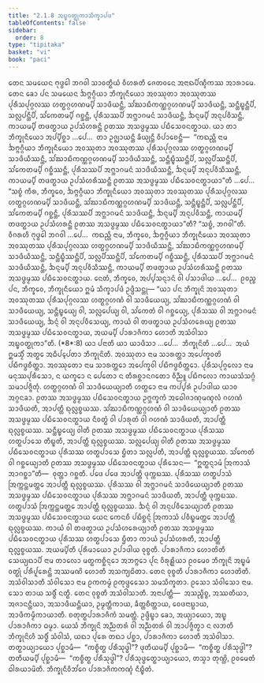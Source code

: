 ```yaml
---
title: "2.1.8 ᩋᨭ᩠ᨮᩅᨲ᩠ᨳᩩᨠᩣᩈᩥᨠ᩠ᨡᩣᨸᨴ"
tableOfContents: false
sidebar:
  order: 8
type: "tipitaka"
basket: "vi"
book: "paci"
---
```



<DynamicBreadcrumb />

<Division number="674" book="paci">

<Paragraph number="2181" book="paci">
ᨲᩮᨶ ᩈᨾᨿᩮᨶ ᨻᩩᨴ᩠ᨵᩮᩤ ᨽᨣᩅᩤ ᩈᩣᩅᨲ᩠ᨳᩥᨿᩴ ᩅᩥᩉᩁᨲᩥ ᨩᩮᨲᩅᨶᩮ ᩋᨶᩣᨳᨸᩥᨱ᩠ᨯᩥᨠᩔ ᩋᩣᩁᩣᨾᩮ. ᨲᩮᨶ ᨡᩮᩣ ᨸᨶ ᩈᨾᨿᩮᨶ ᨨᨻ᩠ᨻᨣ᩠ᨣᩥᨿᩣ ᨽᩥᨠ᩠ᨡᩩᨶᩥᨿᩮᩣ ᩋᩅᩔᩩᨲᩣ ᩋᩅᩔᩩᨲᩔ ᨸᩩᩁᩥᩈᨸᩩᨣ᩠ᨣᩃᩔ ᩉᨲ᩠ᨳᨣ᩠ᨣᩉᨱᨾ᩠ᨸᩥ ᩈᩣᨴᩥᨿᨶ᩠ᨲᩥ, ᩈᩘᨥᩣᨭᩥᨠᨱ᩠ᨱᨣ᩠ᨣᩉᨱᨾ᩠ᨸᩥ ᩈᩣᨴᩥᨿᨶ᩠ᨲᩥ, ᩈᨶ᩠ᨲᩥᨭ᩠ᨮᨶ᩠ᨲᩥᨸᩥ, ᩈᩃᩖᨸᨶ᩠ᨲᩥᨸᩥ, ᩈᩘᨠᩮᨲᨾ᩠ᨸᩥ ᨣᨧ᩠ᨨᨶ᩠ᨲᩥ, ᨸᩩᩁᩥᩈᩔᨸᩥ ᩋᨻ᩠ᨽᩣᨣᨾᨶᩴ ᩈᩣᨴᩥᨿᨶ᩠ᨲᩥ, ᨨᨶ᩠ᨶᨾ᩠ᨸᩥ ᩋᨶᩩᨸᩅᩥᩈᨶ᩠ᨲᩥ, ᨠᩣᨿᨾ᩠ᨸᩥ ᨲᨴᨲ᩠ᨳᩣᨿ ᩏᨸᩈᩴᩉᩁᨶ᩠ᨲᩥ ᩑᨲᩔ ᩋᩈᨴ᩠ᨵᨾ᩠ᨾᩔ ᨸᨭᩥᩈᩮᩅᨶᨲ᩠ᨳᩣᨿ.
</Paragraph>

<Paragraph number="2182" book="paci">
ᨿᩣ ᨲᩣ ᨽᩥᨠ᩠ᨡᩩᨶᩥᨿᩮᩣ ᩋᨸ᩠ᨸᩥᨧ᩠ᨨᩣ …ᨸᩮ…  ᨲᩣ ᩏᨩ᩠ᨫᩣᨿᨶ᩠ᨲᩥ ᨡᩥᨿ᩠ᨿᨶ᩠ᨲᩥ ᩅᩥᨸᩣᨧᩮᨶ᩠ᨲᩥ—  “ᨠᨳᨬ᩠ᩉᩥ ᨶᩣᨾ ᨨᨻ᩠ᨻᨣ᩠ᨣᩥᨿᩣ ᨽᩥᨠ᩠ᨡᩩᨶᩥᨿᩮᩣ ᩋᩅᩔᩩᨲᩣ ᩋᩅᩔᩩᨲᩔ ᨸᩩᩁᩥᩈᨸᩩᨣ᩠ᨣᩃᩔ ᩉᨲ᩠ᨳᨣ᩠ᨣᩉᨱᨾ᩠ᨸᩥ ᩈᩣᨴᩥᨿᩥᩔᨶ᩠ᨲᩥ, ᩈᩘᨥᩣᨭᩥᨠᨱ᩠ᨱᨣ᩠ᨣᩉᨱᨾ᩠ᨸᩥ ᩈᩣᨴᩥᨿᩥᩔᨶ᩠ᨲᩥ, ᩈᨶ᩠ᨲᩥᨭ᩠ᨮᩥᩔᨶ᩠ᨲᩥᨸᩥ, ᩈᩃᩖᨸᩥᩔᨶ᩠ᨲᩥᨸᩥ, ᩈᩘᨠᩮᨲᨾ᩠ᨸᩥ ᨣᨧ᩠ᨨᩥᩔᨶ᩠ᨲᩥ, ᨸᩩᩁᩥᩈᩔᨸᩥ ᩋᨻ᩠ᨽᩣᨣᨾᨶᩴ ᩈᩣᨴᩥᨿᩥᩔᨶ᩠ᨲᩥ, ᨨᨶ᩠ᨶᨾ᩠ᨸᩥ ᩋᨶᩩᨸᩅᩥᩈᩥᩔᨶ᩠ᨲᩥ, ᨠᩣᨿᨾ᩠ᨸᩥ ᨲᨴᨲ᩠ᨳᩣᨿ ᩏᨸᩈᩴᩉᩁᩥᩔᨶ᩠ᨲᩥ ᩑᨲᩔ ᩋᩈᨴ᩠ᨵᨾ᩠ᨾᩔ ᨸᨭᩥᩈᩮᩅᨶᨲ᩠ᨳᩣᨿᩣ”ᨲᩥ …ᨸᩮ…  “ᩈᨧ᩠ᨧᩴ ᨠᩥᩁ, ᨽᩥᨠ᩠ᨡᩅᩮ, ᨨᨻ᩠ᨻᨣ᩠ᨣᩥᨿᩣ ᨽᩥᨠ᩠ᨡᩩᨶᩥᨿᩮᩣ ᩋᩅᩔᩩᨲᩣ ᩋᩅᩔᩩᨲᩔ ᨸᩩᩁᩥᩈᨸᩩᨣ᩠ᨣᩃᩔ ᩉᨲ᩠ᨳᨣ᩠ᨣᩉᨱᨾ᩠ᨸᩥ ᩈᩣᨴᩥᨿᨶ᩠ᨲᩥ, ᩈᩘᨥᩣᨭᩥᨠᨱ᩠ᨱᨣ᩠ᨣᩉᨱᨾ᩠ᨸᩥ ᩈᩣᨴᩥᨿᨶ᩠ᨲᩥ, ᩈᨶ᩠ᨲᩥᨭ᩠ᨮᨶ᩠ᨲᩥᨸᩥ, ᩈᩃᩖᨸᨶ᩠ᨲᩥᨸᩥ, ᩈᩘᨠᩮᨲᨾ᩠ᨸᩥ ᨣᨧ᩠ᨨᨶ᩠ᨲᩥ, ᨸᩩᩁᩥᩈᩔᨸᩥ ᩋᨻ᩠ᨽᩣᨣᨾᨶᩴ ᩈᩣᨴᩥᨿᨶ᩠ᨲᩥ, ᨨᨶ᩠ᨶᨾ᩠ᨸᩥ ᩋᨶᩩᨸᩅᩥᩈᨶ᩠ᨲᩥ, ᨠᩣᨿᨾ᩠ᨸᩥ ᨲᨴᨲ᩠ᨳᩣᨿ ᩏᨸᩈᩴᩉᩁᨶ᩠ᨲᩥ ᩑᨲᩔ ᩋᩈᨴ᩠ᨵᨾ᩠ᨾᩔ ᨸᨭᩥᩈᩮᩅᨶᨲ᩠ᨳᩣᨿᩣ”ᨲᩥ? “ᩈᨧ᩠ᨧᩴ, ᨽᨣᩅᩤ”ᨲᩥ. ᩅᩥᨣᩁᩉᩥ ᨻᩩᨴ᩠ᨵᩮᩤ ᨽᨣᩅᩤ …ᨸᩮ…  ᨠᨳᨬ᩠ᩉᩥ ᨶᩣᨾ, ᨽᩥᨠ᩠ᨡᩅᩮ, ᨨᨻ᩠ᨻᨣ᩠ᨣᩥᨿᩣ ᨽᩥᨠ᩠ᨡᩩᨶᩥᨿᩮᩣ ᩋᩅᩔᩩᨲᩣ ᩋᩅᩔᩩᨲᩔ ᨸᩩᩁᩥᩈᨸᩩᨣ᩠ᨣᩃᩔ ᩉᨲ᩠ᨳᨣ᩠ᨣᩉᨱᨾ᩠ᨸᩥ ᩈᩣᨴᩥᨿᩥᩔᨶ᩠ᨲᩥ, ᩈᩘᨥᩣᨭᩥᨠᨱ᩠ᨱᨣ᩠ᨣᩉᨱᨾ᩠ᨸᩥ ᩈᩣᨴᩥᨿᩥᩔᨶ᩠ᨲᩥ, ᩈᨶ᩠ᨲᩥᨭ᩠ᨮᩥᩔᨶ᩠ᨲᩥᨸᩥ, ᩈᩃᩖᨸᩥᩔᨶ᩠ᨲᩥᨸᩥ, ᩈᩘᨠᩮᨲᨾ᩠ᨸᩥ ᨣᨧ᩠ᨨᩥᩔᨶ᩠ᨲᩥ, ᨸᩩᩁᩥᩈᩔᨸᩥ ᩋᨻ᩠ᨽᩣᨣᨾᨶᩴ ᩈᩣᨴᩥᨿᩥᩔᨶ᩠ᨲᩥ, ᨨᨶ᩠ᨶᨾ᩠ᨸᩥ ᩋᨶᩩᨸᩅᩥᩈᩥᩔᨶ᩠ᨲᩥ, ᨠᩣᨿᨾ᩠ᨸᩥ ᨲᨴᨲ᩠ᨳᩣᨿ ᩏᨸᩈᩴᩉᩁᩥᩔᨶ᩠ᨲᩥ ᩑᨲᩔ ᩋᩈᨴ᩠ᨵᨾ᩠ᨾᩔ ᨸᨭᩥᩈᩮᩅᨶᨲ᩠ᨳᩣᨿ. ᨶᩮᨲᩴ, ᨽᩥᨠ᩠ᨡᩅᩮ, ᩋᨸ᩠ᨸᩈᨶ᩠ᨶᩣᨶᩴ ᩅᩤ ᨸᩈᩣᨴᩤᨿ …ᨸᩮ…  ᩑᩅᨬ᩠ᨧ ᨸᨶ, ᨽᩥᨠ᩠ᨡᩅᩮ, ᨽᩥᨠ᩠ᨡᩩᨶᩥᨿᩮᩣ ᩍᨾᩴ ᩈᩥᨠ᩠ᨡᩣᨸᨴᩴ ᩏᨴ᩠ᨴᩥᩈᨶ᩠ᨲᩩ—
</Paragraph>

</Division>
<Division number="675" book="paci">

<Paragraph number="2183" book="paci">
<Emphasis>“ᨿᩣ ᨸᨶ ᨽᩥᨠ᩠ᨡᩩᨶᩦ ᩋᩅᩔᩩᨲᩣ ᩋᩅᩔᩩᨲᩔ ᨸᩩᩁᩥᩈᨸᩩᨣ᩠ᨣᩃᩔ ᩉᨲ᩠ᨳᨣ᩠ᨣᩉᨱᩴ ᩅᩤ ᩈᩣᨴᩥᨿᩮᨿ᩠ᨿ, ᩈᩘᨥᩣᨭᩥᨠᨱ᩠ᨱᨣ᩠ᨣᩉᨱᩴ ᩅᩤ ᩈᩣᨴᩥᨿᩮᨿ᩠ᨿ, ᩈᨶ᩠ᨲᩥᨭ᩠ᨮᩮᨿ᩠ᨿ ᩅᩤ, ᩈᩃᩖᨸᩮᨿ᩠ᨿ ᩅᩤ, ᩈᩘᨠᩮᨲᩴ ᩅᩤ ᨣᨧ᩠ᨨᩮᨿ᩠ᨿ</Emphasis>, <Emphasis>ᨸᩩᩁᩥᩈᩔ ᩅᩤ ᩋᨻ᩠ᨽᩣᨣᨾᨶᩴ ᩈᩣᨴᩥᨿᩮᨿ᩠ᨿ, ᨨᨶ᩠ᨶᩴ ᩅᩤ ᩋᨶᩩᨸᩅᩥᩈᩮᨿ᩠ᨿ, ᨠᩣᨿᩴ ᩅᩤ ᨲᨴᨲ᩠ᨳᩣᨿ ᩏᨸᩈᩴᩉᩁᩮᨿ᩠ᨿ ᩑᨲᩔ ᩋᩈᨴ᩠ᨵᨾ᩠ᨾᩔ ᨸᨭᩥᩈᩮᩅᨶᨲ᩠ᨳᩣᨿ, ᩋᨿᨾ᩠ᨸᩥ ᨸᩣᩁᩣᨩᩥᨠᩣ ᩉᩮᩣᨲᩥ ᩋᩈᩴᩅᩤᩈᩣ ᩋᨭ᩠ᨮᩅᨲ᩠ᨳᩩᨠᩣ”</Emphasis>ᨲᩥ. (*8*:<Emphasis>8</Emphasis>)
</Paragraph>

</Division>
<Division number="676" book="paci">

<Paragraph number="2184" book="paci">
<Emphasis>ᨿᩣ ᨸᨶᩣ</Emphasis>ᨲᩥ ᨿᩣ ᨿᩣᨴᩥᩈᩣ …ᨸᩮ…  <Emphasis>ᨽᩥᨠ᩠ᨡᩩᨶᩦ</Emphasis>ᨲᩥ …ᨸᩮ…  ᩋᨿᩴ ᩍᨾᩈ᩠ᨾᩥᩴ ᩋᨲ᩠ᨳᩮ ᩋᨵᩥᨸ᩠ᨸᩮᨲᩣ ᨽᩥᨠ᩠ᨡᩩᨶᩦᨲᩥ.
</Paragraph>

<Paragraph number="2185" book="paci">
<Emphasis>ᩋᩅᩔᩩᨲᩣ</Emphasis> ᨶᩣᨾ ᩈᩣᩁᨲ᩠ᨲᩣ ᩋᨸᩮᨠ᩠ᨡᩅᨲᩦ ᨸᨭᩥᨻᨴ᩠ᨵᨧᩥᨲ᩠ᨲᩣ.
</Paragraph>

<Paragraph number="2186" book="paci">
<Emphasis>ᩋᩅᩔᩩᨲᩮᩣ</Emphasis> ᨶᩣᨾ ᩈᩣᩁᨲ᩠ᨲᩮᩣ ᩋᨸᩮᨠ᩠ᨡᩅᩤ ᨸᨭᩥᨻᨴ᩠ᨵᨧᩥᨲ᩠ᨲᩮᩣ.
</Paragraph>

<Paragraph number="2187" book="paci">
<Emphasis>ᨸᩩᩁᩥᩈᨸᩩᨣ᩠ᨣᩃᩮᩣ</Emphasis> ᨶᩣᨾ ᨾᨶᩩᩔᨸᩩᩁᩥᩈᩮᩣ, ᨶ ᨿᨠ᩠ᨡᩮᩣ ᨶ ᨸᩮᨲᩮᩣ ᨶ ᨲᩥᩁᨧ᩠ᨨᩣᨶᨣᨲᩮᩣ ᩅᩥᨬ᩠ᨬᩪ ᨸᨭᩥᨻᩃᩮᩣ ᨠᩣᨿᩈᩴᩈᨣ᩠ᨣᩴ ᩈᨾᩣᨸᨩ᩠ᨩᩥᨲᩩᩴ.
</Paragraph>

<Paragraph number="2188" book="paci">
<Emphasis>ᩉᨲ᩠ᨳᨣ᩠ᨣᩉᨱᩴ ᩅᩤ ᩈᩣᨴᩥᨿᩮᨿ᩠ᨿᩣ</Emphasis>ᨲᩥ ᩉᨲ᩠ᨳᩮᩣ ᨶᩣᨾ ᨠᨸ᩠ᨸᩁᩴ ᩏᨸᩣᨴᩤᨿ ᨿᩣᩅ ᩋᨣ᩠ᨣᨶᨡᩣ. ᩑᨲᩔ ᩋᩈᨴ᩠ᨵᨾ᩠ᨾᩔ ᨸᨭᩥᩈᩮᩅᨶᨲ᩠ᨳᩣᨿ ᩏᨻ᩠ᨽᨠ᩠ᨡᨠᩴ ᩋᨵᩮᩤᨩᩣᨱᩩᨾᨱ᩠ᨯᩃᩴ ᨣᩉᨱᩴ ᩈᩣᨴᩥᨿᨲᩥ, ᩋᩣᨸᨲ᩠ᨲᩥ ᨳᩩᩃᩖᨧ᩠ᨧᨿᩔ.
</Paragraph>

<Paragraph number="2189" book="paci">
<Emphasis>ᩈᩘᨥᩣᨭᩥᨠᨱ᩠ᨱᨣ᩠ᨣᩉᨱᩴ ᩅᩤ ᩈᩣᨴᩥᨿᩮᨿ᩠ᨿᩣ</Emphasis>ᨲᩥ ᩑᨲᩔ ᩋᩈᨴ᩠ᨵᨾ᩠ᨾᩔ ᨸᨭᩥᩈᩮᩅᨶᨲ᩠ᨳᩣᨿ ᨶᩥᩅᨲ᩠ᨳᩴ ᩅᩤ ᨸᩣᩁᩩᨲᩴ ᩅᩤ ᨣᩉᨱᩴ ᩈᩣᨴᩥᨿᨲᩥ, ᩋᩣᨸᨲ᩠ᨲᩥ ᨳᩩᩃᩖᨧ᩠ᨧᨿᩔ.
</Paragraph>

<Paragraph number="2190" book="paci">
<Emphasis>ᩈᨶ᩠ᨲᩥᨭ᩠ᨮᩮᨿ᩠ᨿ ᩅᩤ</Emphasis>ᨲᩥ ᩑᨲᩔ ᩋᩈᨴ᩠ᨵᨾ᩠ᨾᩔ ᨸᨭᩥᩈᩮᩅᨶᨲ᩠ᨳᩣᨿ ᨸᩩᩁᩥᩈᩔ ᩉᨲ᩠ᨳᨸᩣᩈᩮ ᨲᩥᨭ᩠ᨮᨲᩥ, ᩋᩣᨸᨲ᩠ᨲᩥ ᨳᩩᩃᩖᨧ᩠ᨧᨿᩔ.
</Paragraph>

<Paragraph number="2191" book="paci">
<Emphasis>ᩈᩃᩖᨸᩮᨿ᩠ᨿ ᩅᩤ</Emphasis>ᨲᩥ ᩑᨲᩔ ᩋᩈᨴ᩠ᨵᨾ᩠ᨾᩔ ᨸᨭᩥᩈᩮᩅᨶᨲ᩠ᨳᩣᨿ ᨸᩩᩁᩥᩈᩔ ᩉᨲ᩠ᨳᨸᩣᩈᩮ ᨮᩥᨲᩣ ᩈᩃᩖᨸᨲᩥ, ᩋᩣᨸᨲ᩠ᨲᩥ ᨳᩩᩃᩖᨧ᩠ᨧᨿᩔ.
</Paragraph>

<Paragraph number="2192" book="paci">
<Emphasis>ᩈᩘᨠᩮᨲᩴ ᩅᩤ ᨣᨧ᩠ᨨᩮᨿ᩠ᨿᩣ</Emphasis>ᨲᩥ ᩑᨲᩔ ᩋᩈᨴ᩠ᨵᨾ᩠ᨾᩔ ᨸᨭᩥᩈᩮᩅᨶᨲ᩠ᨳᩣᨿ ᨸᩩᩁᩥᩈᩮᨶ—  “ᩍᨲ᩠ᨳᨶ᩠ᨶᩣᨾᩴ ᩒᨠᩣᩈᩴ ᩋᩣᨣᨧ᩠ᨨᩣ”ᨲᩥ—  ᩅᩩᨲ᩠ᨲᩣ ᨣᨧ᩠ᨨᨲᩥ. ᨸᨴᩮ ᨸᨴᩮ ᩋᩣᨸᨲ᩠ᨲᩥ ᨴᩩᨠ᩠ᨠᨭᩔ. ᨸᩩᩁᩥᩈᩔ ᩉᨲ᩠ᨳᨸᩣᩈᩴ ᩒᨠ᩠ᨠᨶ᩠ᨲᨾᨲ᩠ᨲᩮ ᩋᩣᨸᨲ᩠ᨲᩥ ᨳᩩᩃᩖᨧ᩠ᨧᨿᩔ.
</Paragraph>

<Paragraph number="2193" book="paci">
<Emphasis>ᨸᩩᩁᩥᩈᩔ ᩅᩤ ᩋᨻ᩠ᨽᩣᨣᨾᨶᩴ ᩈᩣᨴᩥᨿᩮᨿ᩠ᨿᩣ</Emphasis>ᨲᩥ ᩑᨲᩔ ᩋᩈᨴ᩠ᨵᨾ᩠ᨾᩔ ᨸᨭᩥᩈᩮᩅᨶᨲ᩠ᨳᩣᨿ ᨸᩩᩁᩥᩈᩔ ᩋᨻ᩠ᨽᩣᨣᨾᨶᩴ ᩈᩣᨴᩥᨿᨲᩥ, ᩋᩣᨸᨲ᩠ᨲᩥ ᨴᩩᨠ᩠ᨠᨭᩔ. ᩉᨲ᩠ᨳᨸᩣᩈᩴ ᩒᨠ᩠ᨠᨶ᩠ᨲᨾᨲ᩠ᨲᩮ ᩋᩣᨸᨲ᩠ᨲᩥ ᨳᩩᩃᩖᨧ᩠ᨧᨿᩔ.
</Paragraph>

<Paragraph number="2194" book="paci">
<Emphasis>ᨨᨶ᩠ᨶᩴ ᩅᩤ ᩋᨶᩩᨸᩅᩥᩈᩮᨿ᩠ᨿᩣ</Emphasis>ᨲᩥ ᩑᨲᩔ ᩋᩈᨴ᩠ᨵᨾ᩠ᨾᩔ ᨸᨭᩥᩈᩮᩅᨶᨲ᩠ᨳᩣᨿ ᨿᩮᨶ ᨠᩮᨶᨧᩥ ᨸᨭᩥᨧ᩠ᨨᨶ᩠ᨶᩴ ᩒᨠᩣᩈᩴ ᨸᩅᩥᨭ᩠ᨮᨾᨲ᩠ᨲᩮ ᩋᩣᨸᨲ᩠ᨲᩥ ᨳᩩᩃᩖᨧ᩠ᨧᨿᩔ.
</Paragraph>

<Paragraph number="2195" book="paci">
<Emphasis>ᨠᩣᨿᩴ ᩅᩤ ᨲᨴᨲ᩠ᨳᩣᨿ ᩏᨸᩈᩴᩉᩁᩮᨿ᩠ᨿᩣ</Emphasis>ᨲᩥ ᩑᨲᩔ ᩋᩈᨴ᩠ᨵᨾ᩠ᨾᩔ ᨸᨭᩥᩈᩮᩅᨶᨲ᩠ᨳᩣᨿ ᨸᩩᩁᩥᩈᩔ ᩉᨲ᩠ᨳᨸᩣᩈᩮ ᨮᩥᨲᩣ ᨠᩣᨿᩴ ᩏᨸᩈᩴᩉᩁᨲᩥ, ᩋᩣᨸᨲ᩠ᨲᩥ ᨳᩩᩃᩖᨧ᩠ᨧᨿᩔ.
</Paragraph>

<Paragraph number="2196" book="paci">
<Emphasis>ᩋᨿᨾ᩠ᨸᩦ</Emphasis>ᨲᩥ ᨸᩩᩁᩥᨾᩣᨿᩮᩣ ᩏᨸᩣᨴᩤᨿ ᩅᩩᨧ᩠ᨧᨲᩥ.
</Paragraph>

<Paragraph number="2197" book="paci">
<Emphasis>ᨸᩣᩁᩣᨩᩥᨠᩣ ᩉᩮᩣᨲᩦ</Emphasis>ᨲᩥ ᩈᩮᨿ᩠ᨿᨳᩣᨸᩥ ᨶᩣᨾ ᨲᩣᩃᩮᩣ ᨾᨲ᩠ᨳᨠᨧ᩠ᨨᩥᨶ᩠ᨶᩮᩣ ᩋᨽᨻ᩠ᨻᩮᩣ ᨸᩩᨶ ᩅᩥᩁᩩᩊ᩠ᩉᩥᨿᩣ ᩑᩅᨾᩮᩅ ᨽᩥᨠ᩠ᨡᩩᨶᩦ ᩋᨭ᩠ᨮᨾᩴ ᩅᨲ᩠ᨳᩩᩴ ᨸᩁᩥᨸᩪᩁᩮᨶ᩠ᨲᩦ ᩋᩔᨾᨱᩦ ᩉᩮᩣᨲᩥ ᩋᩈᨠ᩠ᨿᨵᩦᨲᩣ. ᨲᩮᨶ ᩅᩩᨧ᩠ᨧᨲᩥ ᨸᩣᩁᩣᨩᩥᨠᩣ ᩉᩮᩣᨲᩦᨲᩥ.
</Paragraph>

<Paragraph number="2198" book="paci">
<Emphasis>ᩋᩈᩴᩅᩤᩈᩣ</Emphasis>ᨲᩥ <Emphasis>ᩈᩴᩅᩤᩈᩮᩣ</Emphasis> ᨶᩣᨾ ᩑᨠᨠᨾ᩠ᨾᩴ ᩑᨠᩩᨴ᩠ᨴᩮᩈᩮᩣ ᩈᨾᩈᩥᨠ᩠ᨡᨲᩣ. ᩑᩈᩮᩣ ᩈᩴᩅᩤᩈᩮᩣ ᨶᩣᨾ. ᩈᩮᩣ ᨲᩣᨿ ᩈᨴ᩠ᨵᩥᩴ ᨶᨲ᩠ᨳᩥ. ᨲᩮᨶ ᩅᩩᨧ᩠ᨧᨲᩥ ᩋᩈᩴᩅᩤᩈᩣᨲᩥ.
</Paragraph>

</Division>
<Division number="677" book="paci">

<Paragraph number="2199" book="paci">
ᩋᨶᩣᨸᨲ᩠ᨲᩥ—  ᩋᩈᨬ᩠ᨧᩥᨧ᩠ᨧ, ᩋᩔᨲᩥᨿᩣ, ᩋᨩᩣᨶᨶ᩠ᨲᩥᨿᩣ, ᩋᩈᩣᨴᩥᨿᨶ᩠ᨲᩥᨿᩣ, ᩏᨾ᩠ᨾᨲ᩠ᨲᩥᨠᩣᨿ, ᨡᩥᨲ᩠ᨲᨧᩥᨲ᩠ᨲᩣᨿ, ᩅᩮᨴᨶᩣᨭ᩠ᨭᩣᨿ, ᩋᩣᨴᩥᨠᨾ᩠ᨾᩥᨠᩣᨿᩣᨲᩥ.

</Paragraph>
</Division>

<Paragraph number="2200" type="center" book="paci">
ᨧᨲᩩᨲ᩠ᨳᨸᩣᩁᩣᨩᩥᨠᩴ ᩈᨾᨲ᩠ᨲᩴ.


</Paragraph>

<Paragraph number="2201" book="paci">
ᩏᨴ᩠ᨴᩥᨭ᩠ᨮᩣ ᨡᩮᩣ, ᩋᨿ᩠ᨿᩣᨿᩮᩣ, ᩋᨭ᩠ᨮ ᨸᩣᩁᩣᨩᩥᨠᩣ ᨵᨾ᩠ᨾᩣ. ᨿᩮᩈᩴ ᨽᩥᨠ᩠ᨡᩩᨶᩦ ᩋᨬ᩠ᨬᨲᩁᩴ ᩅᩤ ᩋᨬ᩠ᨬᨲᩁᩴ ᩅᩤ ᩋᩣᨸᨩ᩠ᨩᩥᨲ᩠ᩅᩣ ᨶ ᩃᨽᨲᩥ ᨽᩥᨠ᩠ᨡᩩᨶᩦᩉᩥ ᩈᨴ᩠ᨵᩥᩴ ᩈᩴᩅᩤᩈᩴ, ᨿᨳᩣ ᨸᩩᩁᩮ ᨲᨳᩣ ᨸᨧ᩠ᨨᩣ, ᨸᩣᩁᩣᨩᩥᨠᩣ ᩉᩮᩣᨲᩥ ᩋᩈᩴᩅᩤᩈᩣ. ᨲᨲ᩠ᨳᩣᨿ᩠ᨿᩣᨿᩮᩣ ᨸᩩᨧ᩠ᨨᩣᨾᩥ—  “ᨠᨧ᩠ᨧᩥᨲ᩠ᨳ ᨸᩁᩥᩈᩩᨴ᩠ᨵᩤ”? ᨴᩩᨲᩥᨿᨾ᩠ᨸᩥ ᨸᩩᨧ᩠ᨨᩣᨾᩥ—  “ᨠᨧ᩠ᨧᩥᨲ᩠ᨳ ᨸᩁᩥᩈᩩᨴ᩠ᨵᩤ”? ᨲᨲᩥᨿᨾ᩠ᨸᩥ ᨸᩩᨧ᩠ᨨᩣᨾᩥ—  “ᨠᨧ᩠ᨧᩥᨲ᩠ᨳ ᨸᩁᩥᩈᩩᨴ᩠ᨵᩤ”? ᨸᩁᩥᩈᩩᨴ᩠ᨵᩮᨲ᩠ᨳᩣᨿ᩠ᨿᩣᨿᩮᩣ, ᨲᩈ᩠ᨾᩣ ᨲᩩᨱ᩠ᩉᩦ, ᩑᩅᨾᩮᨲᩴ ᨵᩤᩁᨿᩣᨾᩦᨲᩥ.

</Paragraph>

<Paragraph number="2202" type="center" book="paci">
ᨽᩥᨠ᩠ᨡᩩᨶᩥᩅᩥᨽᩘᨣᩮ ᨸᩣᩁᩣᨩᩥᨠᨠᨱ᩠ᨯᩴ ᨶᩥᨭ᩠ᨮᩥᨲᩴ.
</Paragraph>